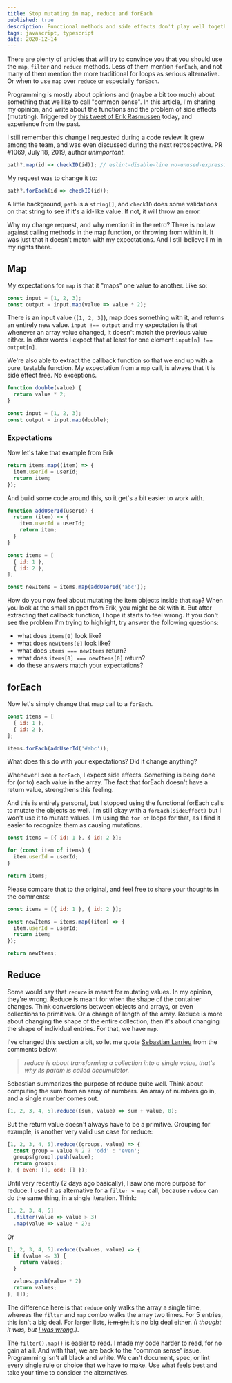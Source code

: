 ```yaml
---
title: Stop mutating in map, reduce and forEach
published: true
description: Functional methods and side effects don't play well together.
tags: javascript, typescript
date: 2020-12-14
---
```


There are plenty of articles that will try to convince you that you should use the `map`, `filter` and `reduce` methods. Less of them mention `forEach`, and not many of them mention the more traditional for loops as serious alternative. Or when to use `map` over `reduce` or especially `forEach`.

Programming is mostly about opinions and (maybe a bit too much) about something that we like to call "common sense". In this article, I'm sharing my opinion, and write about the functions and the problem of side effects (mutating). Triggered by [this tweet of Erik Rasmussen](https://twitter.com/erikras/status/1338415676709605376?s=20) today, and experience from the past. 


 
I still remember this change I requested during a code review. It grew among the team, and was even discussed during the next retrospective. PR #1069, July 18, 2019, author *unimportant*.

```js
path?.map(id => checkID(id)); // eslint-disable-line no-unused-expressions
```

My request was to change it to:

```js
path?.forEach(id => checkID(id));
```

A little background, `path` is a `string[]`, and `checkID` does some validations on that string to see if it's a id-like value. If not, it will throw an error.

Why my change request, and why mention it in the retro? There is no law against calling methods in the map function, or throwing from within it. It was just that it doesn't match with my expectations. And I still believe I'm in my rights there.

## Map

My expectations for `map` is that it "maps" one value to another. Like so:

```js
const input = [1, 2, 3];
const output = input.map(value => value * 2);
```

There is an input value (`[1, 2, 3]`), map does something with it, and returns an entirely new value. `input !== output` and my expectation is that whenever an array value changed, it doesn't match the previous value either. In other words I expect that at least for one element `input[n] !== output[n]`.

We're also able to extract the callback function so that we end up with a pure, testable function. My expectation from a `map` call, is always that it is side effect free. No exceptions.

```js
function double(value) {
  return value * 2;
}

const input = [1, 2, 3];
const output = input.map(double);
```

### Expectations

Now let's take that example from Erik

```js
return items.map((item) => { 
  item.userId = userId; 
  return item; 
});
```

And build some code around this, so it get's a bit easier to work with.

```js
function addUserId(userId) {
  return (item) => { 
    item.userId = userId; 
    return item; 
  }
}

const items = [
  { id: 1 },
  { id: 2 },
];

const newItems = items.map(addUserId('abc'));
```

How do you now feel about mutating the item objects inside that `map`? When you look at the small snippet from Erik, you might be ok with it. But after extracting that callback function, I hope it starts to feel wrong. If you don't see the problem I'm trying to highlight, try answer the following questions:

- what does `items[0]` look like?
- what does `newItems[0]` look like?
- what does `items === newItems` return?
- what does `items[0] === newItems[0]` return?
- do these answers match your expectations?

## forEach

Now let's simply change that map call to a `forEach`. 

```js
const items = [
  { id: 1 },
  { id: 2 },
];

items.forEach(addUserId('#abc'));
```

What does this do with your expectations? Did it change anything?

Whenever I see a `forEach`, I expect side effects. Something is being done for (or to) each value in the array. The fact that forEach doesn't have a return value, strengthens this feeling.

And this is entirely personal, but I stopped using the functional forEach calls to mutate the objects as well. I'm still okay with a `forEach(sideEffect)` but I won't use it to mutate values. I'm using the `for of` loops for that, as I find it easier to recognize them as causing mutations.

```js
const items = [{ id: 1 }, { id: 2 }];

for (const item of items) {
  item.userId = userId;
}

return items;
```

Please compare that to the original, and feel free to share your thoughts in the comments:

```js
const items = [{ id: 1 }, { id: 2 }];

const newItems = items.map((item) => {
  item.userId = userId;
  return item;
});

return newItems;
```

## Reduce

Some would say that `reduce` is meant for mutating values. In my opinion, they're wrong. Reduce is meant for when the shape of the container changes. Think conversions between objects and arrays, or even collections to primitives. Or a change of length of the array. Reduce is more about changing the shape of the entire collection, then it's about changing the shape of individual entries. For that, we have `map`.

I've changed this section a bit, so let me quote [Sebastian Larrieu](https://dev.to/sebalr/comment/197ba) from the comments below:

> _reduce is about transforming a collection into a single value, that's why its param is called accumulator._

Sebastian summarizes the purpose of reduce quite well. Think about computing the sum from an array of numbers. An array of numbers go in, and a single number comes out.

```js
[1, 2, 3, 4, 5].reduce((sum, value) => sum + value, 0);
```

But the return value doesn't always have to be a primitive. Grouping for example, is another very valid use case for reduce:

```js
[1, 2, 3, 4, 5].reduce((groups, value) => {
  const group = value % 2 ? 'odd' : 'even';
  groups[group].push(value);
  return groups;
}, { even: [], odd: [] });
```

Until very recently (2 days ago basically), I saw one more purpose for reduce. I used it as alternative for a `filter » map` call, because `reduce` can do the same thing, in a single iteration. Think:

```js
[1, 2, 3, 4, 5]
  .filter(value => value > 3)
  .map(value => value * 2);
```

Or

```js
[1, 2, 3, 4, 5].reduce((values, value) => {
  if (value <= 3) {
    return values;
  }

  values.push(value * 2)
  return values;
}, []);
```

The difference here is that `reduce` only walks the array a single time, whereas the `filter` and `map` combo walks the array two times. For 5 entries, this isn't a big deal. For larger lists, ~~it might~~ it's no big deal either. _(I thought it was, but [I was wrong](https://dev.to/aprillion/comment/196j9).)_.

The `filter().map()` is easier to read. I made my code harder to read, for no gain at all. And with that, we are back to the "common sense" issue. Programming isn't all black and white. We can't document, spec, or lint every single rule or choice that we have to make. Use what feels best and take your time to consider the alternatives.

